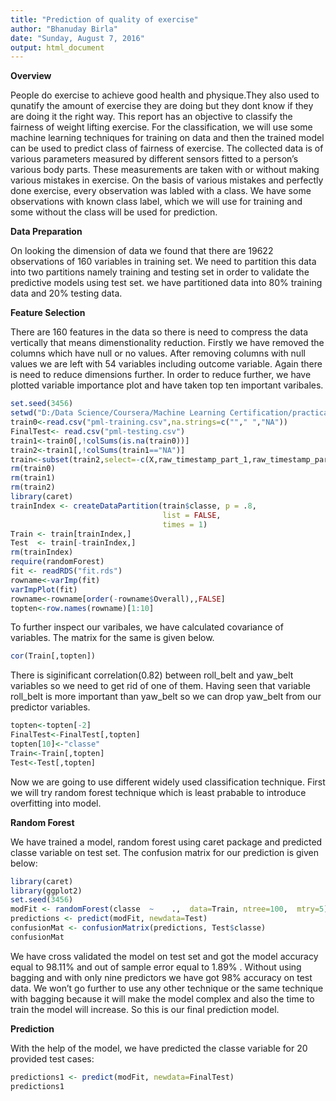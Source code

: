 ---
title: "Prediction of quality of exercise"
author: "Bhanuday Birla"
date: "Sunday, August 7, 2016"
output: html_document
---
**Overview** 

People do exercise to achieve good health and physique.They also used to qunatify the amount of exercise they are doing but they dont know if they are doing it the right way. This report has an objective to classify the fairness of weight lifting exercise. For the classification, we will use some machine learning techniques for training on data and then the trained model can be used to predict class of fairness of exercise. The collected data is of various parameters measured by different sensors fitted to a person's various body parts. These measurements are taken with or without making various mistakes in exercise. On the basis of various mistakes and perfectly done exercise, every observation was labled with a class. We have some observations with known class label, which we will use for training and some without the class will be used for prediction. 

**Data Preparation**

On looking the dimension of data we found that there are 19622 observations of 160 variables in training set. We need to partition this data into two partitions namely training and testing set in order to validate the predictive models using test set. we have partitioned data into 80% training data and 20% testing data.

**Feature Selection**

There are 160 features in the data so there is need to compress the data vertically that means dimenstionality reduction. Firstly we have removed the columns which have null or no values. After removing columns with null values we are left with 54 variables including outcome variable. Again there is need to reduce dimensions further. In order to reduce further, we have plotted variable importance plot and have taken top ten important varibales. 


```{r echo=FALSE ,fig.height=9,fig.width=8}
set.seed(3456)
setwd("D:/Data Science/Coursera/Machine Learning Certification/practical machine learning/Assignment")
train0<-read.csv("pml-training.csv",na.strings=c(""," ","NA"))
FinalTest<- read.csv("pml-testing.csv")
train1<-train0[,!colSums(is.na(train0))]
train2<-train1[,!colSums(train1=="NA")]
train<-subset(train2,select=-c(X,raw_timestamp_part_1,raw_timestamp_part_2,cvtd_timestamp,new_window,num_window))
rm(train0)
rm(train1)
rm(train2)
library(caret)
trainIndex <- createDataPartition(train$classe, p = .8,
                                  list = FALSE,
                                  times = 1)
Train <- train[trainIndex,]
Test  <- train[-trainIndex,]
rm(trainIndex)
require(randomForest)
fit <- readRDS("fit.rds")
rowname<-varImp(fit)
varImpPlot(fit)
rowname<-rowname[order(-rowname$Overall),,FALSE]
topten<-row.names(rowname)[1:10]
```

To further inspect our varibales, we have calculated covariance of variables. The matrix for the same is given below.

```{r echo=FALSE}
cor(Train[,topten])
```

There is siginificant correlation(0.82) between roll_belt and yaw_belt variables so we need to get rid of one of them. Having seen that variable roll_belt is more important than yaw_belt so we can drop yaw_belt from our predictor variables.

```{r echo=FALSE}
topten<-topten[-2]
FinalTest<-FinalTest[,topten]
topten[10]<-"classe"
Train<-Train[,topten]
Test<-Test[,topten]
```

Now we are going to use different widely used  classification technique. First we will try random forest technique which is least prabable to introduce overfitting into model.

**Random Forest**

We have trained a model, random forest using caret package and predicted classe variable on test set. The confusion matrix for our prediction is given below:

```{r echo=FALSE}
library(caret)
library(ggplot2)
set.seed(3456)
modFit <- randomForest(classe  ~	.,	data=Train,	ntree=100,	mtry=5)
predictions <- predict(modFit, newdata=Test)
confusionMat <- confusionMatrix(predictions, Test$classe)
confusionMat
```

We have cross validated the model on test set and got the model accuracy equal to 98.11% and out of sample error equal to 1.89% . Without using bagging and with only nine predictors we have got 98% accuracy on test data. We won't go further to use any other technique or the same technique with bagging because it will make the model complex and also the time to train the model will increase. So this is our final prediction model.

**Prediction**

With the help of the model, we have predicted the classe variable for 20 provided test cases:

```{r echo=FALSE}
predictions1 <- predict(modFit, newdata=FinalTest)
predictions1
```
